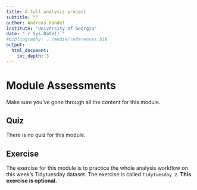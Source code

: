 ```yaml
---
title: A full analysis project 
subtitle: ""
author: Andreas Handel
institute: "University of Georgia"
date: "`r Sys.Date()`"
#bibliography: ../media/references.bib
output: 
  html_document:
    toc_depth: 3
---
```




# Module Assessments

Make sure you've gone through all the content for this module.


## Quiz

There is no quiz for this module.


## Exercise

The exercise for this module is to practice the whole analysis workflow on this week's Tidytuesday dataset. The exercise is called `TidyTuesday 2`. **This exercise is optional.**




